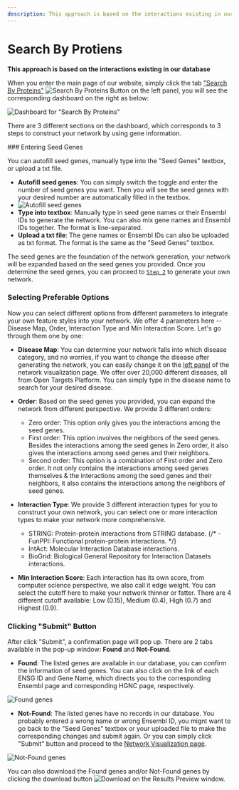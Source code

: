 ```yaml
---
description: This approach is based on the interactions existing in our database
---
```



# Search By Protiens

**This approach is based on the interactions existing in our database**

When you enter the main page of our website, simply click the tab ["Search By Proteins"](/) <Image width={200} height={80} src="/image/docs/search-by-protein-button.png" alt="Search By Proteins Button" className="inline aspect-auto"/> on the left panel, you will see the corresponding dashboard on the right as below:

![Dashboard for "Search By Proteins"](../../../public/image/docs/dashboard-search-by-protein.png)

There are 3 different sections on the dashboard, which corresponds to 3 steps to construct your network by using gene information.

<Steps>
### Entering Seed Genes

You can autofill seed genes, manually type into the "Seed Genes" textbox, or upload a txt file.

- **Autofill seed genes**: You can simply switch the toggle and enter the number of seed genes you want. Then you will see the seed genes with your desired number are automatically filled in the textbox.
- ![Autofill seed genes](../../../public/image/docs/auto-fill-seed-genes.png)
- **Type into textbox**: Manually type in seed gene names or their Ensembl IDs to generate the network. You can also mix gene names and Ensembl IDs together. The format is line-separated.
- **Upload a txt file**: The gene names or Ensembl IDs can also be uploaded as txt format. The format is the same as the "Seed Genes" textbox.

The seed genes are the foundation of the network generation, your network will be expanded based on the seed genes you provided. Once you determine the seed genes, you can proceed to [`Step 2`](by-protein-name.mdx#clicking-submit-button) to generate your own network.

### Selecting Preferable Options

Now you can select different options from different parameters to integrate your own feature styles into your network. We offer 4 parameters here -- Disease Map, Order, Interaction Type and Min Interaction Score. Let's go through them one by one:

- **Disease Map**: You can determine your network falls into which disease category, and no worries, if you want to change the disease after generating the network, you can easily change it on the [left panel](../network-visualization/left-panel.mdx) of the network visualization page. We offer over 20,000 different diseases, all from Open Targets Platform. You can simply type in the disease name to search for your desired disease.
- **Order**: Based on the seed genes you provided, you can expand the network from different perspective. We provide 3 different orders:
  - Zero order: This option only gives you the interactions among the seed genes.
  - First order: This option involves the neighbors of the seed genes. Besides the interactions among the seed genes in Zero order, it also gives the interactions among seed genes and their neighbors.
  - Second order: This option is a combination of First order and Zero order. It not only contains the interactions among seed genes themselves & the interactions among the seed genes and their neighbors, it also contains the interactions among the neighbors of seed genes.
- **Interaction Type**: We provide 3 different interaction types for you to construct your own network, you can select one or more interaction types to make your network more comprehensive.
  - STRING: Protein-protein interactions from STRING database.
  {/* - FunPPI: Functional protein-protein interactions. */}
  - IntAct: Molecular Interaction Database interactions.
  - BioGrid: Biological General Repository for Interaction Datasets interactions.

- **Min Interaction Score**: Each interaction has its own score, from computer science perspective, we also call it edge weight. You can select the cutoff here to make your network thinner or fatter. There are 4 different cutoff available: Low (0.15), Medium (0.4), High (0.7) and Highest (0.9).

### Clicking "Submit" Button

After click "Submit", a confirmation page will pop up. There are 2 tabs available in the pop-up window: **Found** and **Not-Found**.

- **Found**: The listed genes are available in our database, you can confirm the information of seed genes. You can also click on the link of each ENSG ID and Gene Name, which directs you to the corresponding Ensembl page and corresponding HGNC page, respectively.

![Found genes](../../../public/image/docs/found-genes.png)

- **Not-Found**: The listed genes have no records in our database. You probably entered a wrong name or wrong Ensembl ID, you mignt want to go back to the "Seed Genes" textbox or your uploaded file to make the corresponding changes and submit again. Or you can simply click "Submit" button and proceed to the [Network Visualization page](../network-visualization/).

![Not-Found genes](../../../public/image/docs/not-found-genes.png)

You can also download the Found genes and/or Not-Found genes by clicking the download button <Image width={30} height={30} src="/image/docs/download-button.png" alt="Download" className="inline aspect-square"/> on the Results Preview window.

</Steps>
